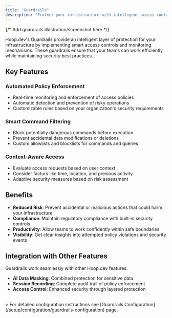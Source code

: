 ```yaml
---
title: "Guardrails"
description: "Protect your infrastructure with intelligent access controls"
---
```


<Frame>
  {/* Add guardrails illustration/screenshot here */}
</Frame>

Hoop.dev's Guardrails provide an intelligent layer of protection for your infrastructure by implementing smart access controls and monitoring mechanisms. These guardrails ensure that your teams can work efficiently while maintaining security best practices.

## Key Features

### Automated Policy Enforcement
- Real-time monitoring and enforcement of access policies
- Automatic detection and prevention of risky operations
- Customizable rules based on your organization's security requirements

### Smart Command Filtering
- Block potentially dangerous commands before execution
- Prevent accidental data modifications or deletions
- Custom allowlists and blocklists for commands and queries

### Context-Aware Access
- Evaluate access requests based on user context
- Consider factors like time, location, and previous activity
- Adaptive security measures based on risk assessment

## Benefits

- **Reduced Risk**: Prevent accidental or malicious actions that could harm your infrastructure
- **Compliance**: Maintain regulatory compliance with built-in security controls
- **Productivity**: Allow teams to work confidently within safe boundaries
- **Visibility**: Get clear insights into attempted policy violations and security events

## Integration with Other Features

Guardrails work seamlessly with other Hoop.dev features:
- **AI Data Masking**: Combined protection for sensitive data
- **Session Recording**: Complete audit trail of policy enforcement
- **Access Control**: Enhanced security through layered protection

<br />
> For detailed configuration instructions see [Guardrails Configuration](/setup/configuration/guardrails-configuration) page.